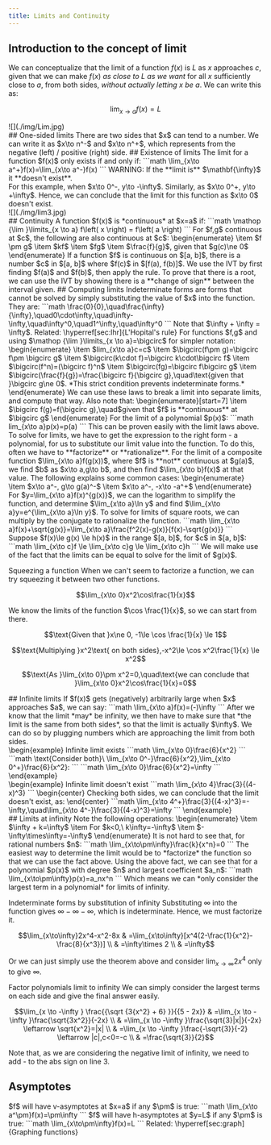 ```yaml
---
title: Limits and Continuity
---
```

## Introduction to the concept of limit
<HLayout><div>
We can conceptualize that the limit of a function $f(x)$ is $L$ as $x$ approaches $c$, given that we can make $f(x)$ *as close to $L$ as we want* for all $x$ sufficiently close to $a$, from both sides, *without actually letting $x$ be $a$*. We can write this as:
```math
\lim_{x\to a}f(x)=L
```
</div>
<div>
![](./img/Lim.jpg)
</div></HLayout>
## One-sided limits
There are two sides that $x$ can tend to a number. We can write it as $x\to n^-$ and $x\to n^+$, which represents from the negative (left) / positive (right) side.
## Existence of limits

<Block variant="theorem" title="Condition for limit to exist">
The limit for a function $f(x)$ only exists if and only if:
```math
\lim_{x\to a^+}f(x)=\lim_{x\to a^-}f(x)
```
WARNING: If the **limit is** $\mathbf{\infty}$ it **doesn't exist**.
</Block>
<HLayout><div>
For this example, when $x\to 0^-, y\to -\infty$.
Similarly, as $x\to 0^+, y\to +\infty$.
Hence, we can conclude that the limit for this function as $x\to 0$ doesn't exist.
</div>
<div>
![](./img/lim3.jpg)
</div></HLayout>
## Continuity

<Block variant="definition" title="Continuity">
A function $f(x)$ is *continuous* at $x=a$ if:
```math
\mathop {\lim }\limits_{x \to a} f\left( x \right) = f\left( a \right)
```
</Block>

<Block variant="knBox" title="Continuity properties">
For $f,g$ continuous at $c$, the following are also continuous at $c$:
\begin{enumerate}
\item $f \pm g$
\item $kf$
\item $fg$
\item $\frac{f}{g}$, given that $g(c)\ne 0$
\end{enumerate}
</Block>

<Block variant="theorem" title="Intermediate value theorem (IVT)">
If a function $f$ is continuous on $[a, b]$, there is a number $c$ in $[a, b]$ where $f(c)$ in $[f(a), f(b)]$.
We use the IVT by first finding $f(a)$ and $f(b)$, then apply the rule.
<BlockSep />
To prove that there is a root, we can use the IVT by showing there is a **change of sign** between the interval given.
</Block>
## Computing limits


<Block variant="definition" title="Indeterminate forms">
Indeterminate forms are forms that cannot be solved by simply substituting the value of $x$ into the function. They are:
```math
\frac{0}{0},\quad\frac{\infty}{\infty},\quad0\cdot\infty,\quad\infty-\infty,\quad\infty^0,\quad1^\infty,\quad\infty^0
```
Note that $\infty + \infty = \infty$. Related: \hyperref[sec:lhr]{L'Hopital's rule}
</Block>

<Block variant="theorem" title="Using the limit laws">
For functions $f,g$ and using $\mathop {\lim }\limits_{x \to a}=\bigcirc$ for simpler notation:
\begin{enumerate}
\item $lim_{x\to a}c=c$
\item $\bigcirc(f\pm g)=\bigcirc f\pm \bigcirc g$
\item $\bigcirc(k\cdot f)=\bigcirc k\cdot\bigcirc f$
\item $\bigcirc(f^n)=(\bigcirc f)^n$
\item $\bigcirc(fg)=\bigcirc f\bigcirc g$
\item $\bigcirc(\frac{f}{g})=\frac{\bigcirc f}{\bigcirc g},\quad\text{given that }\bigcirc g\ne 0$. *This strict condition prevents indeterminate forms.*
\end{enumerate}
We can use these laws to break a limit into separate limits, and compute that way. Also note that:
\begin{enumerate}[start=7]
\item $\bigcirc f(g)=f(\bigcirc g),\quad$given that $f$ is **continuous** at $\bigcirc g$
\end{enumerate}
</Block>

<Block variant="theorem" title="Limit of a polynomial">
For the limit of a polynomial $p(x)$:
```math
lim_{x\to a}p(x)=p(a)
```
This can be proven easily with the limit laws above.
</Block>

<Block variant="knBox" title="Techniques to compute limits">
To solve for limits, we have to get the expression to the right form - a polynomial, for us to substitute our limit value into the function.
To do this, often we have to **factorize** or **rationalize**.
</Block>

<Block variant="knBox" title="Limits of composite functions">
For the limit of a composite function $\lim_{x\to a}f(g(x))$, where $f$ is **not** continuous at $g(a)$, we find $b$ as $x\to a,g\to b$, and then find $\lim_{x\to b}f(x)$ at that value.
The following explains some common cases:
\begin{enumerate}
\item $x\to a^-, g\to g(a)^-$
\item $x\to a^-, -x\to -a^+$
\end{enumerate}
For $y=\lim_{x\to a}f(x)^{g(x)}$, we can the logarithm to simplify the function, and determine $\lim_{x\to a}\ln y$ and find $\lim_{x\to a}y=e^{\lim_{x\to a}\ln y}$.
</Block>

<Block variant="knBox" title="Limits of square roots">
To solve for limits of square roots, we can multiply by the conjugate to rationalize the function.
```math
\lim_{x\to a}f(x)+\sqrt{g(x)}=\lim_{x\to a}\frac{f^2(x)-g(x)}{f(x)-\sqrt{g(x)}}
```
</Block>

<Block variant="theorem" title="The squeeze / sandwich theorem">
Suppose $f(x)\le g(x) \le h(x)$ in the range $[a, b]$, for $c$ in $[a, b]$:
```math
\lim_{x\to c}f \le \lim_{x\to c}g \le \lim_{x\to c}h
```
We will make use of the fact that the limits can be equal to solve for the limit of $g(x)$.
</Block>

Squeezing a function
When we can't seem to factorize a function, we can try squeezing it between two other functions.
```math
\lim_{x\to 0}x^2\cos\frac{1}{x}
```
We know the limits of the function $\cos \frac{1}{x}$, so we can start from there.
```math
\text{Given that }x\ne 0, -1\le \cos \frac{1}{x} \le 1
```
```math
\text{Multiplying }x^2\text{ on both sides},-x^2\le \cos x^2\frac{1}{x} \le x^2
```
```math
\text{As }\lim_{x\to 0}\pm x^2=0,\quad\text{we can conclude that }\lim_{x\to 0}x^2\cos\frac{1}{x}=0
```
</Block>
## Infinite limits

<Block variant="knBox" title="Determining infinite limits">
If $f(x)$ gets (negatively) arbitrarily large when $x$ approaches $a$, we can say:
```math
\lim_{x\to a}f(x)=(-)\infty
```
After we know that the limit *may* be infinity, we then have to make sure that *the limit is the same from both sides*, so that the limit is actually $\infty$. We can do so by plugging numbers which are approaching the limit from both sides.
</Block>
<HLayout><div>
\begin{example}
Infinite limit exists
```math
\lim_{x\to 0}\frac{6}{x^2}
```
```math
\text{Consider both}\ \lim_{x\to 0^-}\frac{6}{x^2},\lim_{x\to 0^+}\frac{6}{x^2}:
```
```math
\lim_{x\to 0}\frac{6}{x^2}=\infty
```
\end{example}
</div>
<div>
\begin{example}
Infinite limit doesn't exist
```math
\lim_{x\to 4}\frac{3}{(4-x)^3}
```
\begin{center}
Checking both sides, we can conclude that the limit doesn't exist, as:
\end{center}
```math
\lim_{x\to 4^+}\frac{3}{(4-x)^3}=-\infty,\quad\lim_{x\to 4^-}\frac{3}{(4-x)^3}=\infty
```
\end{example}
</div></HLayout>
## Limits at infinity

<Block variant="theorem" title="Infinity operations">
Note the following operations:
\begin{enumerate}
\item $\infty + k=\infty$
\item For $k<0,\ k\infty=-\infty$
\item $-\infty\times\infty=-\infty$
\end{enumerate}
</Block>

<Block variant="knBox" title="Determining limits of infinity">
It is not hard to see that, for rational numbers $n$:
```math
\lim_{x\to\pm\infty}\frac{k}{x^n}=0
```
The easiest way to determine the limit would be to *factorize* the function so that we can use the fact above.
</Block>

<Block variant="theorem" title="Determining limits of infinity of polynomials">
Using the above fact, we can see that for a polynomial $p(x)$ with degree $n$ and largest coefficient $a_n$:
```math
\lim_{x\to\pm\infty}p(x)=a_nx^n
```
Which means we can *only consider the largest term in a polynomial* for limits of infinity.
</Block>

Indeterminate forms by substitution of infinity
Substituting $\infty$ into the function gives $\infty-\infty-\infty$, which is indeterminate. Hence, we must factorize it.
```math
\lim_{x\to\infty}2x^4-x^2-8x & =\lim_{x\to\infty}[x^4(2-\frac{1}{x^2}-\frac{8}{x^3})] \\
& =\infty\times 2                                        \\
& =\infty
```
Or we can just simply use the theorem above and consider $\lim_{x\to\infty}2x^4$ only to give $\infty$.
</Block>

Factor polynomials limit to infinity
We can simply consider the largest terms on each side and give the final answer easily.
```math
\lim_{x \to -\infty } \frac{{\sqrt {3{x^2} + 6} }}{{5 - 2x}} & =\lim_{x \to -\infty }\frac{\sqrt{3x^2}}{-2x}                           \\
& =\lim_{x \to -\infty }\frac{\sqrt{3}|x|}{-2x} \leftarrow \sqrt{x^2}=|x| \\
& =\lim_{x \to -\infty }\frac{-\sqrt{3}}{-2} \leftarrow |c|,c<0=-c        \\
& =\frac{\sqrt{3}}{2}
```
Note that, as we are considering the negative limit of infinity, we need to add - to the abs sign on line 3.
</Block>

## Asymptotes

<Block variant="definition" title="Vertical asymptotes">
$f$ will have v-asymptotes at $x=a$ if any $\pm$ is true:
```math
\lim_{x\to a^\pm}f(x)=\pm\infty
```
</Block>

<Block variant="definition" title="Horizontal asymptotes">
$f$ will have h-asymptotes at $y=L$ if any $\pm$ is true:
```math
\lim_{x\to\pm\infty}f(x)=L
```
</Block>
Related: \hyperref[sec:graph]{Graphing functions}